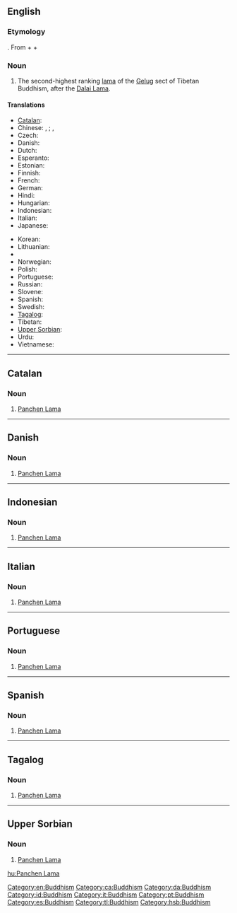 ==English==
{{wikipedia}}

===Etymology===
{{etyl|bo}} {{term|lang=bo|sc=Tibt|པན་ཆེན་བླ་མ|tr=Pan-chen Bla-ma}}. From {{etyl|sa|-}} {{term|lang=sa|sc=Deva|tr=paṇḍita|||scholar}} + {{etyl|bo|-}} {{term|lang=bo|sc=Tibt|tr=chenpo|||great}} {{rfscript|Devanagari}} {{rfscript|Tibetan}} + {{etyl|bo|-}} {{term|lang=bo|sc=Tibt|བླ་མ|tr=bla-ma}}

===Noun===
{{en-noun}}

# {{context|Tibetan Buddhism}} The second-highest ranking [[lama]] of the [[Gelug]] sect of Tibetan Buddhism, after the [[Dalai Lama]].

====Translations====
{{trans-top|second-highest ranking lama of the Gelug sect of Tibetan Buddhism}}
* [[Catalan]]: {{t-|ca|Panchen Lama}}
* Chinese: {{t|cmn|班禪喇嘛|sc=Hant}}, {{t|cmn|班禅喇嘛|sc=Hans}}; {{t|cmn|班禪額爾德尼|sc=Hant}}, {{t|cmn|班禅额尔德尼|sc=Hans}}
* Czech: {{t|cs|Pančhenlama}}
* Danish: {{t-|da|Panchen Lama}}
* Dutch: {{t|nl|Panchen lama}}
* Esperanto: {{t|eo|Panĉen-lamao|xs=Esperanto}}
* Estonian: {{t|et|Pantšen-laama}}
* Finnish: {{t|fi|Panchen-lama}}
* French: {{t|fr|Panchen-lama}}
* German: {{t|de|Penchen Lama}}
* Hindi: {{t|hi|पंचेन लामा|xs=Hindi}}
* Hungarian: {{t|hu|Panchen Láma}}
* Indonesian: {{t-|id|Panchen Lama|xs=Indonesian}}
* Italian: {{t-|it|Panchen Lama}}
* Japanese: {{t|ja|パンチェン・ラマ|tr=panchen rama}}
{{trans-mid}}
* Korean: {{t|ko|판첸 라마|sc=Hang|tr=panchen lama}}
* Lithuanian: {{t|lt|Pančen Lama|xs=Lithuanian}}
* {{trreq|ne}}
* Norwegian: {{t-|no|Panchen Lama}}
* Polish: {{t|pl|panczenlama|m}}
* Portuguese: {{t-|pt|Panchen Lama}}
* Russian: {{t|ru|Панчен-лама|tr=Pánčen-láma|m}}
* Slovene: {{t|sl|Pančen Lama}}
* Spanish: {{t-|es|Panchen Lama}}
* Swedish: {{t|sv|Panchen lama}}
* [[Tagalog]]: {{t-|tl|Panchen Lama|xs=Tagalog}}
* Tibetan: {{tø|bo|པན་ཆེན་བླ་མ|tr=Pan-chen Bla-ma|sc=Tibt|xs=Tibetan}}
* [[Upper Sorbian]]: {{t-|hsb|Panchen Lama|xs=Upper Sorbian}}
* Urdu: {{t|ur|پنچن لاما|xs=Urdu}}
* Vietnamese: {{t|vi|Ban-thiền Lạt-ma|xs=Vietnamese}}
{{trans-bottom}}

[[Category:en:Buddhism]]

----

==Catalan==

===Noun===
{{ca-noun|m}}

# [[Panchen Lama]]

[[Category:ca:Buddhism]]

----

==Danish==

===Noun===
{{infl|da|noun}}

# [[Panchen Lama]]

[[Category:da:Buddhism]]

----

==Indonesian==

===Noun===
{{id-noun}}

# [[Panchen Lama]]

[[Category:id:Buddhism]]

----

==Italian==

===Noun===
{{infl|it|noun}}

# [[Panchen Lama]]

[[Category:it:Buddhism]]

----

==Portuguese==

===Noun===
{{pt-noun}}

# [[Panchen Lama]]

[[Category:pt:Buddhism]]

----

==Spanish==

===Noun===
{{infl|es|noun|g=m}}

# [[Panchen Lama]]

[[Category:es:Buddhism]]

----

==Tagalog==

===Noun===
{{infl|tl|noun}}

# [[Panchen Lama]]

[[Category:tl:Buddhism]]

----

==Upper Sorbian==

===Noun===
{{infl|hsb|noun}}

# [[Panchen Lama]]

[[Category:hsb:Buddhism]]

[[hu:Panchen Lama]]